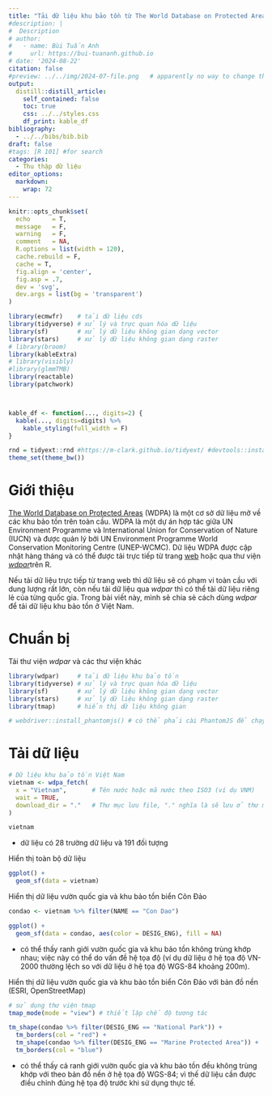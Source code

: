```yaml
---
title: "Tải dữ liệu khu bảo tồn từ The World Database on Protected Areas"
#description: |
#  Description
# author:
#   - name: Bùi Tuấn Anh
#     url: https://bui-tuananh.github.io
# date: '2024-08-22'
citation: false  
#preview: ../../img/2024-07-file.png   # apparently no way to change the size displayed via css (ignored) or file (stretched)
output:
  distill::distill_article:
    self_contained: false
    toc: true
    css: ../../styles.css
    df_print: kable_df
bibliography:
  - ../../bibs/bib.bib
draft: false
#tags: [R 101] #for search
categories:
  - Thu thập dữ liệu
editor_options: 
  markdown: 
    wrap: 72
---
```


```r
knitr::opts_chunk$set(
  echo      = T, 
  message   = F, 
  warning   = F, 
  comment   = NA,
  R.options = list(width = 120),
  cache.rebuild = F,
  cache = T,
  fig.align = 'center',
  fig.asp = .7,
  dev = 'svg',
  dev.args = list(bg = 'transparent')
)

library(ecmwfr)    # tải dữ liệu cds
library(tidyverse) # xử lý và trực quan hóa dữ liệu
library(sf)        # xử lý dữ liệu không gian dạng vector
library(stars)     # xử lý dữ liệu không gian dạng raster
# library(broom)
library(kableExtra)
# library(visibly)
#library(glmmTMB)
library(reactable)
library(patchwork)



kable_df <- function(..., digits=2) {
  kable(..., digits=digits) %>% 
    kable_styling(full_width = F)
}

rnd = tidyext::rnd #https://m-clark.github.io/tidyext/ #devtools::install_github('m-clark/tidyext')
theme_set(theme_bw())
```

# Giới thiệu

[The World Database on Protected
Areas](https://www.protectedplanet.net/en/thematic-areas/wdpa?tab=WDPA)
(WDPA) là một cơ sở dữ liệu mở về các khu bảo tồn trên toàn cầu. WDPA là
một dự án hợp tác giữa UN Environment Programme và International Union
for Conservation of Nature (IUCN) và được quản lý bởi UN Environment
Programme World Conservation Monitoring Centre (UNEP-WCMC). Dữ liệu WDPA
được cập nhật hàng tháng và có thể được tải trực tiếp từ trang
[web](https://www.protectedplanet.net/en/thematic-areas/wdpa?tab=WDPA)
hoặc qua thư viện [*wdpar*](https://github.com/prioritizr/wdpar)trên R.

Nếu tải dữ liệu trực tiếp từ trang web thì dữ liệu sẽ có phạm vi toàn
cầu với dung lượng rất lớn, còn nếu tải dữ liệu qua *wdpar* thì có thể
tải dữ liệu riêng lẻ của từng quốc gia. Trong bài viết này, mình sẽ chia
sẻ cách dùng *wdpar* để tải dữ liệu khu bảo tồn ở Việt Nam.

# Chuẩn bị

Tải thư viện *wdpar* và các thư viện khác

```r
library(wdpar)     # tải dữ liệu khu bảo tồn
library(tidyverse) # xử lý và trực quan hóa dữ liệu
library(sf)        # xử lý dữ liệu không gian dạng vector
library(stars)     # xử lý dữ liệu không gian dạng raster
library(tmap)      # hiển thị dữ liệu không gian

# webdriver::install_phantomjs() # có thể phải cài PhantomJS để chạy các lệnh của wdpar
```

# Tải dữ liệu

```r
# Dữ liệu khu bảo tồn Việt Nam
vietnam <- wdpa_fetch(
  x = "Vietnam",       # Tên nước hoặc mã nước theo ISO3 (ví dụ VNM)
  wait = TRUE,       
  download_dir = "."   # Thư mục lưu file, "." nghĩa là sẽ lưu ở thư mục làm việc hiện tại  (working directory)
)
```

```r
vietnam
```

-   dữ liệu có 28 trường dữ liệu và 191 đối tượng

Hiển thị toàn bộ dữ liệu

```r
ggplot() +
  geom_sf(data = vietnam)
```

Hiển thị dữ liệu vườn quốc gia và khu bảo tồn biển Côn Đảo

```r
condao <- vietnam %>% filter(NAME == "Con Dao")

ggplot() +
  geom_sf(data = condao, aes(color = DESIG_ENG), fill = NA) 
```

-   có thể thấy ranh giới vườn quốc gia và khu bảo tồn không trùng khớp
    nhau; việc này có thể do vấn đề hệ tọa độ (ví dụ dữ liệu ở hệ tọa độ
    VN-2000 thường lệch so với dữ liệu ở hệ tọa độ WGS-84 khoảng 200m).

Hiển thị dữ liệu vườn quốc gia và khu bảo tồn biển Côn Đảo với bản đồ
nền (ESRI, OpenStreetMap)

```r
# sử dụng thư viện tmap
tmap_mode(mode = "view") # thiết lập chế độ tương tác

tm_shape(condao %>% filter(DESIG_ENG == "National Park")) +
  tm_borders(col = "red") +
  tm_shape(condao %>% filter(DESIG_ENG == "Marine Protected Area")) +
  tm_borders(col = "blue")
```

-   có thể thấy cả ranh giới vườn quốc gia và khu bảo tồn đều không
    trùng khớp với theo bản đồ nền ở hệ tọa độ WGS-84; vì thế dữ liệu
    cần được điều chỉnh đúng hệ tọa độ trước khi sử dụng thực tế.
